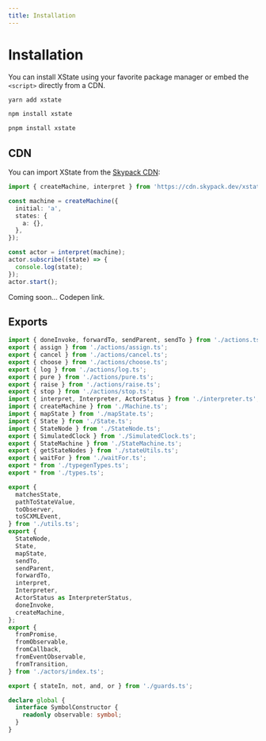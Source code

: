 ```yaml
---
title: Installation
---
```



# Installation

You can install XState using your favorite package manager or embed the `<script>` directly from a CDN.

<Tabs>
<TabItem value="yarn" label="yarn">

```bash
yarn add xstate
```

</TabItem>

<TabItem value="npm" label="npm">

```bash
npm install xstate
```

</TabItem>

<TabItem value="pnpm" label="pnpm">

```bash
pnpm install xstate
```

</TabItem>
</Tabs>

## CDN

You can import XState from the [Skypack CDN](https://www.skypack.dev/xstate@beta):

```ts
import { createMachine, interpret } from 'https://cdn.skypack.dev/xstate@beta';

const machine = createMachine({
  initial: 'a',
  states: {
    a: {},
  },
});

const actor = interpret(machine);
actor.subscribe((state) => {
  console.log(state);
});
actor.start();
```

Coming soon… Codepen link.

## Exports

```ts
import { doneInvoke, forwardTo, sendParent, sendTo } from './actions.ts';
export { assign } from './actions/assign.ts';
export { cancel } from './actions/cancel.ts';
export { choose } from './actions/choose.ts';
export { log } from './actions/log.ts';
export { pure } from './actions/pure.ts';
export { raise } from './actions/raise.ts';
export { stop } from './actions/stop.ts';
import { interpret, Interpreter, ActorStatus } from './interpreter.ts';
import { createMachine } from './Machine.ts';
import { mapState } from './mapState.ts';
import { State } from './State.ts';
import { StateNode } from './StateNode.ts';
export { SimulatedClock } from './SimulatedClock.ts';
export { StateMachine } from './StateMachine.ts';
export { getStateNodes } from './stateUtils.ts';
export { waitFor } from './waitFor.ts';
export * from './typegenTypes.ts';
export * from './types.ts';

export {
  matchesState,
  pathToStateValue,
  toObserver,
  toSCXMLEvent,
} from './utils.ts';
export {
  StateNode,
  State,
  mapState,
  sendTo,
  sendParent,
  forwardTo,
  interpret,
  Interpreter,
  ActorStatus as InterpreterStatus,
  doneInvoke,
  createMachine,
};
export {
  fromPromise,
  fromObservable,
  fromCallback,
  fromEventObservable,
  fromTransition,
} from './actors/index.ts';

export { stateIn, not, and, or } from './guards.ts';

declare global {
  interface SymbolConstructor {
    readonly observable: symbol;
  }
}
```
